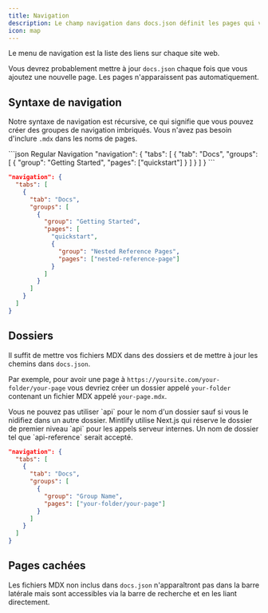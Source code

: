 ```yaml
---
title: Navigation
description: Le champ navigation dans docs.json définit les pages qui vont dans le menu de navigation
icon: map
---
```


Le menu de navigation est la liste des liens sur chaque site web.

Vous devrez probablement mettre à jour `docs.json` chaque fois que vous ajoutez une nouvelle page. Les pages n'apparaissent pas automatiquement.

## Syntaxe de navigation

Notre syntaxe de navigation est récursive, ce qui signifie que vous pouvez créer des groupes de navigation imbriqués. Vous n'avez pas besoin d'inclure `.mdx` dans les noms de pages.

<CodeGroup>
  ```json Regular Navigation
  "navigation": {
    "tabs": [
      {
        "tab": "Docs",
        "groups": [
          {
            "group": "Getting Started",
            "pages": ["quickstart"]
          }
        ]
      }
    ]
  }
  ```

  ```json Nested Navigation
  "navigation": {
    "tabs": [
      {
        "tab": "Docs",
        "groups": [
          {
            "group": "Getting Started",
            "pages": [
              "quickstart",
              {
                "group": "Nested Reference Pages",
                "pages": ["nested-reference-page"]
              }
            ]
          }
        ]
      }
    ]
  }
  ```
</CodeGroup>

## Dossiers

Il suffit de mettre vos fichiers MDX dans des dossiers et de mettre à jour les chemins dans `docs.json`.

Par exemple, pour avoir une page à `https://yoursite.com/your-folder/your-page` vous devriez créer un dossier appelé `your-folder` contenant un fichier MDX appelé `your-page.mdx`.

<Warning>
  Vous ne pouvez pas utiliser `api` pour le nom d'un dossier sauf si vous le nidifiez dans un autre dossier. Mintlify utilise Next.js qui réserve le dossier de premier niveau `api` pour les appels serveur internes. Un nom de dossier tel que `api-reference` serait accepté.
</Warning>

```json Navigation With Folder
"navigation": {
  "tabs": [
    {
      "tab": "Docs",
      "groups": [
        {
          "group": "Group Name",
          "pages": ["your-folder/your-page"]
        }
      ]
    }
  ]
}
```

## Pages cachées

Les fichiers MDX non inclus dans `docs.json` n'apparaîtront pas dans la barre latérale mais sont accessibles via la barre de recherche et en les liant directement.
